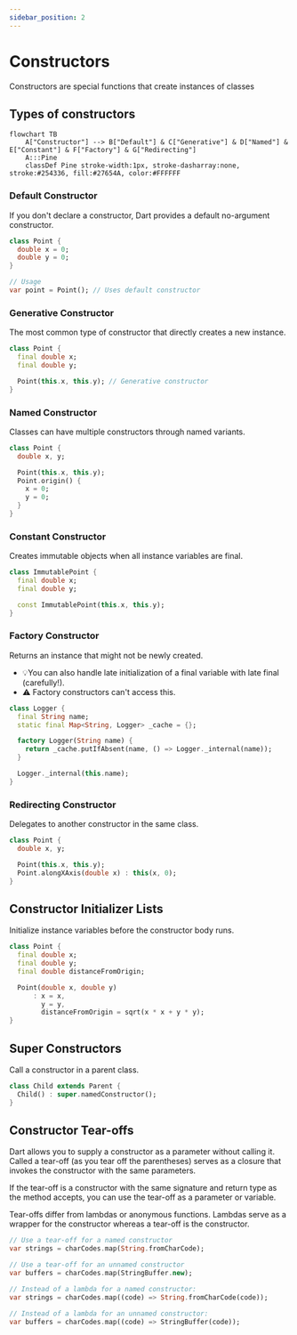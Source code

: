 ```yaml
---
sidebar_position: 2
---
```


# Constructors
Constructors are special functions that create instances of classes

## Types of constructors

```mermaid
flowchart TB
    A["Constructor"] --> B["Default"] & C["Generative"] & D["Named"] & E["Constant"] & F["Factory"] & G["Redirecting"]
    A:::Pine
    classDef Pine stroke-width:1px, stroke-dasharray:none, stroke:#254336, fill:#27654A, color:#FFFFFF
```

### Default Constructor
If you don't declare a constructor, Dart provides a default no-argument constructor.

```dart
class Point {
  double x = 0;
  double y = 0;
}

// Usage
var point = Point(); // Uses default constructor
```

### Generative Constructor
The most common type of constructor that directly creates a new instance.

```dart
class Point {
  final double x;
  final double y;

  Point(this.x, this.y); // Generative constructor
}
```

### Named Constructor
Classes can have multiple constructors through named variants.

```dart
class Point {
  double x, y;

  Point(this.x, this.y);
  Point.origin() {
    x = 0;
    y = 0;
  }
}
```

### Constant Constructor
Creates immutable objects when all instance variables are final.

```dart
class ImmutablePoint {
  final double x;
  final double y;

  const ImmutablePoint(this.x, this.y);
}
```

### Factory Constructor
Returns an instance that might not be newly created.

- 💡You can also handle late initialization of a final variable with late final (carefully!).
- ⚠️ Factory constructors can't access this.

```dart
class Logger {
  final String name;
  static final Map<String, Logger> _cache = {};

  factory Logger(String name) {
    return _cache.putIfAbsent(name, () => Logger._internal(name));
  }

  Logger._internal(this.name);
}
```

### Redirecting Constructor
Delegates to another constructor in the same class.

```dart
class Point {
  double x, y;

  Point(this.x, this.y);
  Point.alongXAxis(double x) : this(x, 0);
}
```

## Constructor Initializer Lists
Initialize instance variables before the constructor body runs.

```dart
class Point {
  final double x;
  final double y;
  final double distanceFromOrigin;

  Point(double x, double y)
      : x = x,
        y = y,
        distanceFromOrigin = sqrt(x * x + y * y);
}
```

## Super Constructors
Call a constructor in a parent class.

```dart
class Child extends Parent {
  Child() : super.namedConstructor();
}
```


## Constructor Tear-offs
Dart allows you to supply a constructor as a parameter without calling it. Called a tear-off (as you tear off the parentheses) serves as a closure that invokes the constructor with the same parameters.

If the tear-off is a constructor with the same signature and return type as the method accepts, you can use the tear-off as a parameter or variable.

Tear-offs differ from lambdas or anonymous functions. Lambdas serve as a wrapper for the constructor whereas a tear-off is the constructor.
<Tabs>
<TabItem value="1" label="Use Tear-Offs ✅">

```dart
// Use a tear-off for a named constructor
var strings = charCodes.map(String.fromCharCode);

// Use a tear-off for an unnamed constructor
var buffers = charCodes.map(StringBuffer.new);
```
</TabItem>
<TabItem value="2" label="Not Lambdas ❌">

```dart
// Instead of a lambda for a named constructor:
var strings = charCodes.map((code) => String.fromCharCode(code));

// Instead of a lambda for an unnamed constructor:
var buffers = charCodes.map((code) => StringBuffer(code));
```
</TabItem>
</Tabs>

